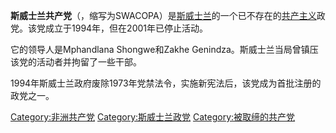 {{for|现在的斯威士兰共产党|斯威士兰共产党}}
{{共产党}}
'''斯威士兰共产党'''（{{lang-en|Swaziland Communist Party}}，缩写为SWACOPA）是[[斯威士兰|斯威士兰]]的一个已不存在的[[共产主义|共产主义]]政党。该党成立于1994年，但在2001年已停止活动。

它的领导人是Mphandlana Shongwe和Zakhe Genindza。斯威士兰当局曾镇压该党的活动者并拘留了一些干部。

1994年斯威士兰政府废除1973年党禁法令，实施新宪法后，该党成为首批注册的政党之一。

[[Category:非洲共产党|Category:非洲共产党]]
[[Category:斯威士兰政党|Category:斯威士兰政党]]
[[Category:被取缔的共产党|Category:被取缔的共产党]]